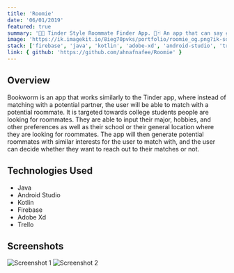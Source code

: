 ```yaml
---
title: 'Roomie'
date: '06/01/2019'
featured: true
summary: '📱🏫 Tinder Style Roommate Finder App. 🔎🃏 An app that can say goodbye to all the hassles of a college student and present them with simplicity and connectivity'
image: 'https://ik.imagekit.io/8ieg70pvks/portfolio/roomie_og.png?ik-sdk-version=javascript-1.4.3&updatedAt=1670981729993'
stack: ['firebase', 'java', 'kotlin', 'adobe-xd', 'android-studio', 'trello']
link: { github: 'https://github.com/ahnafnafee/Roomie' }
---
```


## Overview

Bookworm is an app that works similarly to the Tinder app, where instead of matching with a potential partner,
the user will be able to match with a potential roommate. It is targeted towards college students people are looking
for roommates. They are able to input their major, hobbies, and other preferences as well as their school or their
general location where they are looking for roommates. The app will then generate potential roommates with similar
interests for the user to match with, and the user can decide whether they want to reach out to their matches or not.

## Technologies Used

- Java
- Android Studio
- Kotlin
- Firebase
- Adobe Xd
- Trello

## Screenshots

![Screenshot 1](https://ik.imagekit.io/8ieg70pvks/portfolio/roomie_ss_01.jpg?ik-sdk-version=javascript-1.4.3)
![Screenshot 2](https://ik.imagekit.io/8ieg70pvks/portfolio/roomie_ss_02.jpg?ik-sdk-version=javascript-1.4.3)
